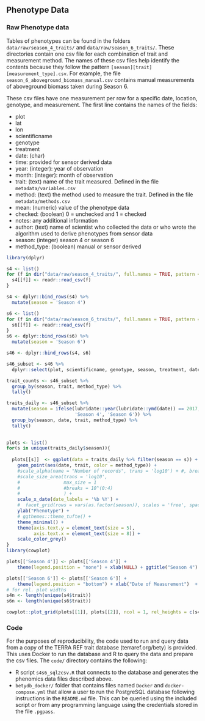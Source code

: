## Phenotype Data


### Raw Phenotype data

Tables of phenotypes can be found in the folders `data/raw/season_4_traits/` and `data/raw/season_6_traits/`. These directories contain one csv file for each combination of trait and measurement method. The names of these csv files help identify the contents because they follow the pattern  `[season][trait][measurement_type].csv`. For example, the file `season_6_aboveground_biomass_manual.csv` contains manual measurements of aboveground biomass taken during Season 6.

These csv files have one measurement per row for a specific date, location, genotype, and measurement. The first line contains the names of the fields:

* plot
* lat
* lon
* scientificname
* genotype
* treatment
* date: (char)
* time: provided for sensor derived data
* year: (integer): year of observation
* month: (integer): month of observation
* trait: (text) name of the trait measured. Defined in the file `metadata/variables.csv`
* method: (text) the method used to measure the trait. Defined in the file `metadata/methods.csv` 
* mean: (numeric) value of the phenotype data
* checked: (boolean) 0 = unchecked and 1 = checked
* notes: any additional information
* author: (text) name of scientist who collected the data or who wrote the algorithm used to derive phenotypes from sensor data
* season: (integer) season 4 or season 6
* method_type: (boolean) manual or sensor derived

```r
library(dplyr)

s4 <- list()
for (f in dir("data/raw/season_4_traits/", full.names = TRUE, pattern = 'csv')){
  s4[[f]] <- readr::read_csv(f)
}

s4 <- dplyr::bind_rows(s4) %>% 
  mutate(season = 'Season 4')

s6 <- list()
for (f in dir("data/raw/season_6_traits/", full.names = TRUE, pattern = 'csv')){
  s6[[f]] <- readr::read_csv(f)
}
s6 <- dplyr::bind_rows(s6) %>% 
  mutate(season = 'Season 6')

s46 <- dplyr::bind_rows(s4, s6)

s46_subset <- s46 %>% 
  dplyr::select(plot, scientificname, genotype, season, treatment, date, trait, method, method_type, mean, checked, author) 

trait_counts <- s46_subset %>% 
  group_by(season, trait, method_type) %>% 
  tally()

traits_daily <- s46_subset %>% 
  mutate(season = ifelse(lubridate::year(lubridate::ymd(date)) == 2017, 
                         'Season 4', 'Season 6')) %>% 
  group_by(season, date, trait, method_type) %>% 
  tally() 
  

```

```r

plots <- list()
for(s in unique(traits_daily$season)){
  
  plots[[s]]  <- ggplot(data = traits_daily %>% filter(season == s)) + 
    geom_point(aes(date, trait, color = method_type)) +
    #scale_alpha(name = "Number of records", trans = 'log10') + #, breaks = 10^(0:4))+
    #scale_size_area(trans = 'log10', 
    #                max_size = 1
    #                #breaks = 10^(0:4)
    #                ) +
    scale_x_date(date_labels = '%b %Y') +
    #  facet_grid(rows = vars(as.factor(season)), scales = 'free', space = "free") +
    ylab("Phenotype") +
    # ggthemes::theme_tufte() + 
    theme_minimal() +
    theme(axis.text.y = element_text(size = 5),
          axis.text.x = element_text(size = 8)) +
    scale_color_grey() 
}
library(cowplot)

plots[['Season 4']] <- plots[['Season 4']] +
    theme(legend.position = "none") + xlab(NULL) + ggtitle("Season 4")

plots[['Season 6']] <- plots[['Season 6']] +
    theme(legend.position = "bottom") + xlab("Date of Measurement")  + ggtitle("Season 6")
# for rel. plot widths
s4n <- length(unique(s4$trait))
s6n <- length(unique(s6$trait))

cowplot::plot_grid(plots[[1]], plots[[2]], ncol = 1, rel_heights = c(s4n / (s4n + s6n), 2 * s6n / (s4n + s6n)))

```


### Code

For the purposes of reproducibility, the code used to run and query data from a copy of the TERRA REF trait database (terraref.org/bety) is provided. This uses Docker to run the database and R to query the data and prepare the csv files. The `code/` directory contains the following:

* R script `s4s6_sql2csv.R` that connects to the database and generates the phenomics data files described above.
* `betydb_docker/` folder that contains files named `Docker` and `docker-compose.yml` that allow a user to run the PostgreSQL database following instructions in the `README.md` file. This can be queried using the included script or from any programming language using the credentials stored in the file `.pgpass`.

